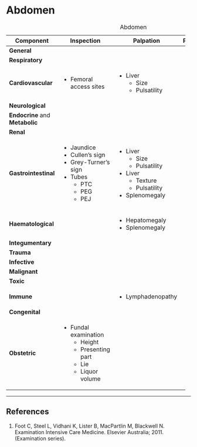 # Abdomen

: Abdomen

+---------------------------------+------------------------+-------------------+------------+--------------+
| Component                       | Inspection             | Palpation         | Percussion | Auscultation |
+=================================+========================+===================+============+==============+
| **General**                     |                        |                   |            |              |
+---------------------------------+------------------------+-------------------+------------+--------------+
| **Respiratory**                 |                        |                   |            |              |
+---------------------------------+------------------------+-------------------+------------+--------------+
| **Cardiovascular**              | * Femoral access sites | * Liver           |            |              |
|                                 |                        |     * Size        |            |              |
|                                 |                        |     * Pulsatility |            |              |
+---------------------------------+------------------------+-------------------+------------+--------------+
| **Neurological**                |                        |                   |            |              |
+---------------------------------+------------------------+-------------------+------------+--------------+
| **Endocrine** and **Metabolic** |                        |                   |            |              |
+---------------------------------+------------------------+-------------------+------------+--------------+
| **Renal**                       |                        |                   |            |              |
+---------------------------------+------------------------+-------------------+------------+--------------+
| **Gastrointestinal**            | * Jaundice             | * Liver           |            |              |
|                                 | * Cullen's sign        |     * Size        |            |              |
|                                 | * Grey-Turner's sign   |     * Pulsatility |            |              |
|                                 | * Tubes                | * Liver           |            |              |
|                                 |    * PTC               |     * Texture     |            |              |
|                                 |    * PEG               |     * Pulsatility |            |              |
|                                 |    * PEJ               | * Splenomegaly    |            |              |
|                                 |                        |                   |            |              |
|                                 |                        |                   |            |              |
|                                 |                        |                   |            |              |
|                                 |                        |                   |            |              |
+---------------------------------+------------------------+-------------------+------------+--------------+
| **Haematological**              |                        | * Hepatomegaly    |            |              |
|                                 |                        | * Splenomegaly    |            |              |
+---------------------------------+------------------------+-------------------+------------+--------------+
| **Integumentary**               |                        |                   |            |              |
+---------------------------------+------------------------+-------------------+------------+--------------+
| **Trauma**                      |                        |                   |            |              |
+---------------------------------+------------------------+-------------------+------------+--------------+
| **Infective**                   |                        |                   |            |              |
+---------------------------------+------------------------+-------------------+------------+--------------+
| **Malignant**                   |                        |                   |            |              |
+---------------------------------+------------------------+-------------------+------------+--------------+
| **Toxic**                       |                        |                   |            |              |
+---------------------------------+------------------------+-------------------+------------+--------------+
| **Immune**                      |                        | * Lymphadenopathy |            |              |
+---------------------------------+------------------------+-------------------+------------+--------------+
| **Congenital**                  |                        |                   |            |              |
+---------------------------------+------------------------+-------------------+------------+--------------+
| **Obstetric**                   | * Fundal examination   |                   |            |              |
|                                 |     * Height           |                   |            |              |
|                                 |     * Presenting part  |                   |            |              |
|                                 |     * Lie              |                   |            |              |
|                                 |     * Liquor volume    |                   |            |              |
+---------------------------------+------------------------+-------------------+------------+--------------+

---

## References

1. Foot C, Steel L, Vidhani K, Lister B, MacPartlin M, Blackwell N. Examination Intensive Care Medicine. Elsevier Australia; 2011. (Examination series).
